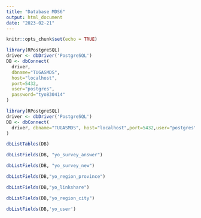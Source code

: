 ---
title: "Database MDS6"
output: html_document
date: "2023-02-21"
---

```{r setup, include=FALSE}
knitr::opts_chunk$set(echo = TRUE)
```


```{r}
library(RPostgreSQL)
driver <- dbDriver('PostgreSQL')
DB <- dbConnect(
  driver, 
  dbname="TUGASMDS", 
  host="localhost",
  port=5432,
  user="postgres",
  password="tyo830414"
)
```


```{r}
library(RPostgreSQL)
driver <- dbDriver('PostgreSQL')
DB <- dbConnect(
  driver, dbname="TUGASMDS", host="localhost",port=5432,user="postgres", password="tyo830414"
)

```
```{r}
dbListTables(DB)
```

```{r}
dbListFields(DB, "yo_survey_answer")
```

```{r}
dbListFields(DB, "yo_survey_new")
```
```{r}
dbListFields(DB,"yo_region_province")
```
```{r}
dbListFields(DB,"yo_linkshare")
```

```{r}
dbListFields(DB,"yo_region_city")
```

```{r}
dbListFields(DB,'yo_user')
```